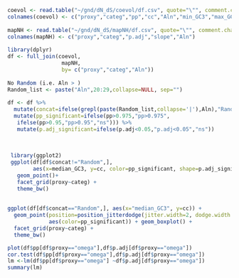 
```r
coevol <- read.table("~/gnd/dN_dS/coevol/df.csv", quote="\"", comment.char="")
colnames(coevol) <- c("proxy","categ","pp","cc","Aln","min_GC3","max_GC3","median_GC3")
 
mapNH <- read.table("~/gnd/dN_dS/mapNH/df.csv", quote="\"", comment.char="")
colnames(mapNH) <- c("proxy","categ","p.adj","slope","Aln")
 
library(dplyr)
df <- full_join(coevol,
                 mapNH,
                 by= c("proxy","categ","Aln"))
 
No Random (i.e. Aln > )
Random_list <- paste("Aln",20:29,collapse=NULL, sep="")
 
df <- df %>%
  mutate(concat=ifelse(grepl(paste(Random_list,collapse='|'),Aln),"Random","NotRandom")) %>%
  mutate(pp_significant=ifelse(pp>0.975,"pp>0.975",
   ifelse(pp>0.95,"pp>0.95","ns"))) %>%
   mutate(p.adj_significant=ifelse(p.adj<0.05,"p.adj<0.05","ns"))
 
 
 
 library(ggplot2)
 ggplot(df[df$concat!="Random",],
        aes(x=median_GC3, y=cc, color=pp_significant, shape=p.adj_significant)) + 
   geom_point()+
   facet_grid(proxy~categ) +
   theme_bw()
  
  
ggplot(df[df$concat=="Random",], aes(x="median_GC3", y=cc)) + 
  geom_point(position=position_jitterdodge(jitter.width=2, dodge.width = 0),
             aes(color=pp_significant)) + geom_boxplot() +
  facet_grid(proxy~categ) +
  theme_bw()

plot(df$pp[df$proxy=="omega"],df$p.adj[df$proxy=="omega"])
cor.test(df$pp[df$proxy=="omega"],df$p.adj[df$proxy=="omega"])
lm <-lm(df$pp[df$proxy=="omega"] ~df$p.adj[df$proxy=="omega"])
summary(lm)
```
